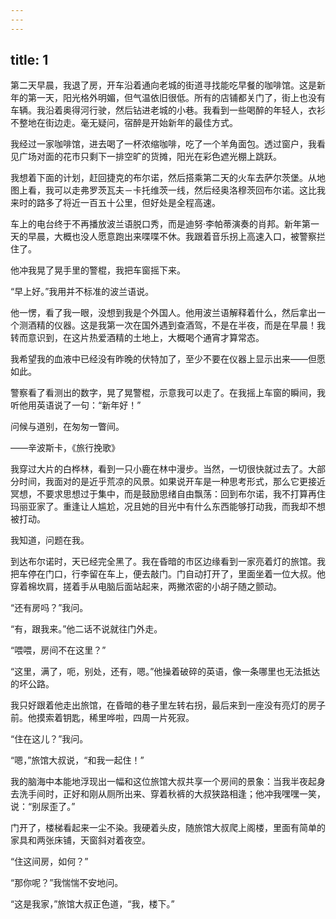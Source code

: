 ```yaml
---
---
---
```

title: 1
---




第二天早晨，我退了房，开车沿着通向老城的街道寻找能吃早餐的咖啡馆。这是新年的第一天，阳光格外明媚，但气温依旧很低。所有的店铺都关门了，街上也没有车辆。我沿着奥得河行驶，然后钻进老城的小巷。我看到一些喝醉的年轻人，衣衫不整地在街边走。毫无疑问，宿醉是开始新年的最佳方式。

我经过一家咖啡馆，进去喝了一杯浓缩咖啡，吃了一个羊角面包。透过窗户，我看见广场对面的花市只剩下一排空旷的货摊，阳光在彩色遮光棚上跳跃。

我想着下面的计划，赶回捷克的布尔诺，然后搭乘第二天的火车去萨尔茨堡。从地图上看，我可以走弗罗茨瓦夫－卡托维茨一线，然后经奥洛穆茨回布尔诺。这比我来时的路多了将近一百五十公里，但好处是全程高速。

车上的电台终于不再播放波兰语脱口秀，而是迪努·李帕蒂演奏的肖邦。新年第一天的早晨，大概也没人愿意跑出来喋喋不休。我跟着音乐拐上高速入口，被警察拦住了。

他冲我晃了晃手里的警棍，我把车窗摇下来。

“早上好。”我用并不标准的波兰语说。

他一愣，看了我一眼，没想到我是个外国人。他用波兰语解释着什么，然后拿出一个测酒精的仪器。这是我第一次在国外遇到查酒驾，不是在半夜，而是在早晨！我转而意识到，在这片热爱酒精的土地上，大概喝个通宵才算常态。

我希望我的血液中已经没有昨晚的伏特加了，至少不要在仪器上显示出来——但愿如此。

警察看了看测出的数字，晃了晃警棍，示意我可以走了。在我摇上车窗的瞬间，我听他用英语说了一句：“新年好！”

问候与道别，在匆匆一瞥间。

——辛波斯卡，《旅行挽歌》

我穿过大片的白桦林，看到一只小鹿在林中漫步。当然，一切很快就过去了。大部分时间，我面对的是近乎荒凉的风景。如果说开车是一种思考形式，那么它更接近冥想，不要求思想过于集中，而是鼓励思绪自由飘荡：回到布尔诺，我不打算再住玛丽亚家了。重逢让人尴尬，况且她的目光中有什么东西能够打动我，而我却不想被打动。

我知道，问题在我。

到达布尔诺时，天已经完全黑了。我在昏暗的市区边缘看到一家亮着灯的旅馆。我把车停在门口，行李留在车上，便去敲门。门自动打开了，里面坐着一位大叔。他穿着棉坎肩，搓着手从电脑后面站起来，两撇浓密的小胡子随之颤动。

“还有房吗？”我问。

“有，跟我来。”他二话不说就往门外走。

“喂喂，房间不在这里？”

“这里，满了，呃，别处，还有，嗯。”他操着破碎的英语，像一条哪里也无法抵达的坏公路。

我只好跟着他走出旅馆，在昏暗的巷子里左转右拐，最后来到一座没有亮灯的房子前。他摸索着钥匙，稀里哗啦，四周一片死寂。

“住在这儿？”我问。

“嗯，”旅馆大叔说，“和我一起住！”

我的脑海中本能地浮现出一幅和这位旅馆大叔共享一个房间的景象：当我半夜起身去洗手间时，正好和刚从厕所出来、穿着秋裤的大叔狭路相逢；他冲我嘿嘿一笑，说：“别尿歪了。”

门开了，楼梯看起来一尘不染。我硬着头皮，随旅馆大叔爬上阁楼，里面有简单的家具和两张床铺，天窗斜对着夜空。

“住这间房，如何？”

“那你呢？”我惴惴不安地问。

“这是我家，”旅馆大叔正色道，“我，楼下。”